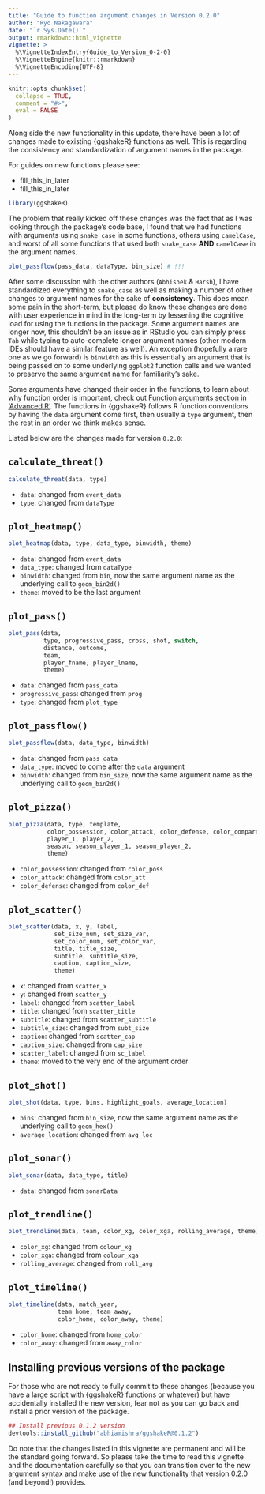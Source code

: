 ```yaml
---
title: "Guide to function argument changes in Version 0.2.0"
author: "Ryo Nakagawara"
date: "`r Sys.Date()`"
output: rmarkdown::html_vignette
vignette: >
  %\VignetteIndexEntry{Guide_to_Version_0-2-0}
  %\VignetteEngine{knitr::rmarkdown}
  %\VignetteEncoding{UTF-8}
---
```


```r
knitr::opts_chunk$set(
  collapse = TRUE,
  comment = "#>",
  eval = FALSE
)
```

Along side the new functionality in this update, there have been a lot of changes made to existing {ggshakeR} functions as well. This is regarding the consistency and standardization of argument names in the package.

For guides on new functions please see:

* fill_this_in_later
* fill_this_in_later

```r
library(ggshakeR)
```

The problem that really kicked off these changes was the fact that as I was looking through the package's code base, I found that we had functions with arguments using `snake_case` in some functions, others using `camelCase`, and worst of all some functions that used both `snake_case` __AND__ `camelCase` in the argument names.

```r
plot_passflow(pass_data, dataType, bin_size) # !!!
```

After some discussion with the other authors (`Abhishek` & `Harsh`), I have standardized everything to `snake_case` as well as making a number of other changes to argument names for the sake of __consistency__. This does mean some pain in the short-term, but please do know these changes are done with user experience in mind in the long-term by lessening the cognitive load for using the functions in the package. Some argument names are longer now, this shouldn't be an issue as in RStudio you can simply press `Tab` while typing to auto-complete longer argument names (other modern IDEs should have a similar feature as well). An exception (hopefully a rare one as we go forward) is `binwidth` as this is essentially an argument that is being passed on to some underlying `ggplot2` function calls and we wanted to preserve the same argument name for familiarity's sake.

Some arguments have changed their order in the functions, to learn about why function order is important, check out [Function arguments section in 'Advanced R'](http://adv-r.had.co.nz/Functions.html#function-arguments). The functions in {ggshakeR} follows R function conventions by having the `data` argument come first, then usually a `type` argument, then the rest in an order we think makes sense.

Listed below are the changes made for version `0.2.0`:

## `calculate_threat()`

```r
calculate_threat(data, type)
```

- `data`: changed from `event_data`
- `type`: changed from `dataType`

## `plot_heatmap()`

```r
plot_heatmap(data, type, data_type, binwidth, theme)
```

* `data`: changed from `event_data`
* `data_type`: changed from `dataType`
* `binwidth`: changed from `bin`, now the same argument name as the underlying call to `geom_bin2d()`
* `theme`: moved to be the last argument

## `plot_pass()`

```r
plot_pass(data, 
          type, progressive_pass, cross, shot, switch, 
          distance, outcome, 
          team, 
          player_fname, player_lname, 
          theme)
```

* `data`: changed from `pass_data`
* `progressive_pass`: changed from `prog`
* `type`: changed from `plot_type`

## `plot_passflow()`

```r
plot_passflow(data, data_type, binwidth)
```

* `data`: changed from `pass_data`
* `data_type`: moved to come after the `data` argument
* `binwidth`: changed from `bin_size`, now the same argument name as the underlying call to `geom_bin2d()`

## `plot_pizza()`

```r
plot_pizza(data, type, template, 
           color_possession, color_attack, color_defense, color_compare,
           player_1, player_2, 
           season, season_player_1, season_player_2, 
           theme)
```

* `color_possession`: changed from `color_poss`
* `color_attack`: changed from `color_att`
* `color_defense`: changed from `color_def`

## `plot_scatter()`

```r
plot_scatter(data, x, y, label,
             set_size_num, set_size_var,
             set_color_num, set_color_var,
             title, title_size,
             subtitle, subtitle_size,
             caption, caption_size,
             theme)
```

* `x`: changed from `scatter_x`
* `y`: changed from `scatter_y`
* `label`: changed from `scatter_label`
* `title`: changed from `scatter_title`
* `subtitle`: changed from `scatter_subtitle`
* `subtitle_size`: changed from `subt_size`
* `caption`: changed from `scatter_cap`
* `caption_size`: changed from `cap_size`
* `scatter_label`: changed from `sc_label`
* `theme`: moved to the very end of the argument order

## `plot_shot()`

```r
plot_shot(data, type, bins, highlight_goals, average_location)
```

* `bins`: changed from `bin_size`, now the same argument name as the underlying call to `geom_hex()`
* `average_location`: changed from `avg_loc`

## `plot_sonar()`

```r
plot_sonar(data, data_type, title)
```

* `data`: changed from `sonarData`

## `plot_trendline()`

```r
plot_trendline(data, team, color_xg, color_xga, rolling_average, theme)
```

* `color_xg`: changed from `colour_xg`
* `color_xga`: changed from `colour_xga`
* `rolling_average`: changed from `roll_avg`

## `plot_timeline()`

```r
plot_timeline(data, match_year, 
              team_home, team_away,
              color_home, color_away, theme)
```

* `color_home`: changed from `home_color`
* `color_away`: changed from `away_color`

## Installing previous versions of the package

For those who are not ready to fully commit to these changes (because you have a large script with {ggshakeR} functions or whatever) but have accidentally installed the new version, fear not as you can go back and install a prior version of the package.

```r
## Install previous 0.1.2 version
devtools::install_github("abhiamishra/ggshakeR@0.1.2")
```

Do note that the changes listed in this vignette are permanent and will be the standard going forward. So please take the time to read this vignette and the documentation carefully so that you can transition over to the new argument syntax and make use of the new functionality that version 0.2.0 (and beyond!) provides. 
